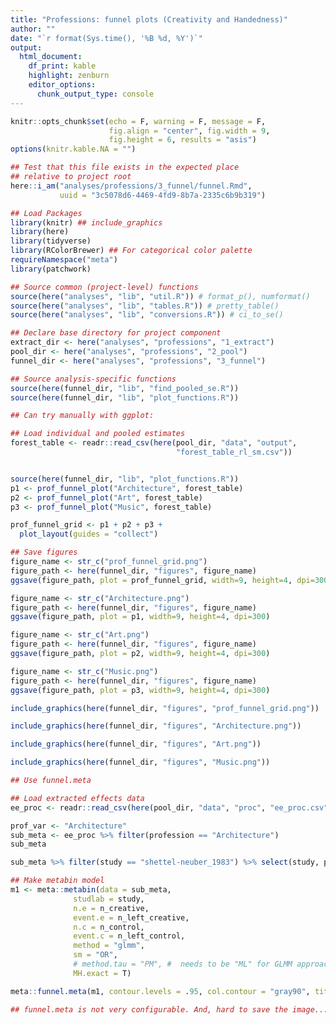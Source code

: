 ```yaml
---
title: "Professions: funnel plots (Creativity and Handedness)"
author: ""
date: "`r format(Sys.time(), '%B %d, %Y')`"
output:
  html_document:
    df_print: kable
    highlight: zenburn
    editor_options:
      chunk_output_type: console
---
```


```r
knitr::opts_chunk$set(echo = F, warning = F, message = F,
                      fig.align = "center", fig.width = 9,
                      fig.height = 6, results = "asis")
options(knitr.kable.NA = "")
```

```r
## Test that this file exists in the expected place
## relative to project root
here::i_am("analyses/professions/3_funnel/funnel.Rmd",
           uuid = "3c5078d6-4469-4fd9-8b7a-2335c6b9b319")

## Load Packages
library(knitr) ## include_graphics
library(here)
library(tidyverse)
library(RColorBrewer) ## For categorical color palette
requireNamespace("meta")
library(patchwork)

## Source common (project-level) functions
source(here("analyses", "lib", "util.R")) # format_p(), numformat()
source(here("analyses", "lib", "tables.R")) # pretty_table()
source(here("analyses", "lib", "conversions.R")) # ci_to_se()

## Declare base directory for project component
extract_dir <- here("analyses", "professions", "1_extract")
pool_dir <- here("analyses", "professions", "2_pool")
funnel_dir <- here("analyses", "professions", "3_funnel")

## Source analysis-specific functions
source(here(funnel_dir, "lib", "find_pooled_se.R"))
source(here(funnel_dir, "lib", "plot_functions.R"))
```

```r
## Can try manually with ggplot:

## Load individual and pooled estimates
forest_table <- readr::read_csv(here(pool_dir, "data", "output",
                                     "forest_table_rl_sm.csv"))


source(here(funnel_dir, "lib", "plot_functions.R"))
p1 <- prof_funnel_plot("Architecture", forest_table)
p2 <- prof_funnel_plot("Art", forest_table)
p3 <- prof_funnel_plot("Music", forest_table)

```
```r
prof_funnel_grid <- p1 + p2 + p3 +
  plot_layout(guides = "collect")

## Save figures
figure_name <- str_c("prof_funnel_grid.png")
figure_path <- here(funnel_dir, "figures", figure_name)
ggsave(figure_path, plot = prof_funnel_grid, width=9, height=4, dpi=300)

figure_name <- str_c("Architecture.png")
figure_path <- here(funnel_dir, "figures", figure_name)
ggsave(figure_path, plot = p1, width=9, height=4, dpi=300)

figure_name <- str_c("Art.png")
figure_path <- here(funnel_dir, "figures", figure_name)
ggsave(figure_path, plot = p2, width=9, height=4, dpi=300)

figure_name <- str_c("Music.png")
figure_path <- here(funnel_dir, "figures", figure_name)
ggsave(figure_path, plot = p3, width=9, height=4, dpi=300)
```
```r
include_graphics(here(funnel_dir, "figures", "prof_funnel_grid.png"))
```
```r
include_graphics(here(funnel_dir, "figures", "Architecture.png"))
```
```r
include_graphics(here(funnel_dir, "figures", "Art.png"))
```
```r
include_graphics(here(funnel_dir, "figures", "Music.png"))
```

```r
## Use funnel.meta

## Load extracted effects data
ee_proc <- readr::read_csv(here(pool_dir, "data", "proc", "ee_proc.csv"))

prof_var <- "Architecture"
sub_meta <- ee_proc %>% filter(profession == "Architecture")
sub_meta

sub_meta %>% filter(study == "shettel-neuber_1983") %>% select(study, profession, lower, effect, upper, se)

## Make metabin model
m1 <- meta::metabin(data = sub_meta,
              studlab = study,
              n.e = n_creative,
              event.e = n_left_creative,
              n.c = n_control,
              event.c = n_left_control,
              method = "glmm",
              sm = "OR",
              # method.tau = "PM", #  needs to be "ML" for GLMM approach
              MH.exact = T)

meta::funnel.meta(m1, contour.levels = .95, col.contour = "gray90", title = "test", backtransf = T, studlab = T)

## funnel.meta is not very configurable. And, hard to save the image...
```
